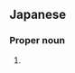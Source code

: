 ==Japanese==
{{ja-kanjitab|くるま|だ}}

===Proper noun===
{{ja-pos|proper|くるまだ}}

# {{surname|lang=ja|sort=くるまだ}}